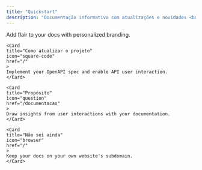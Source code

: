 ```yaml
---
title: "Quickstart"
description: "Documentação informativa com atualizações e novidades <br/>dos desenvolvedores da Evolnex."
---
```


<CardGroup>
    <Card title="Como iniciar o projeto" icon="flag" href="/">
    Add flair to your docs with personalized branding.
    </Card>

    <Card
    title="Como atualizar o projeto"
    icon="square-code"
    href="/"
    >
    Implement your OpenAPI spec and enable API user interaction.
    </Card>

    <Card
    title="Propósito"
    icon="question"
    href="/documentacao"
    >
    Draw insights from user interactions with your documentation.
    </Card>

    <Card
    title="Não sei ainda"
    icon="browser"
    href="/"
    >
    Keep your docs on your own website's subdomain.
    </Card>

</CardGroup>
